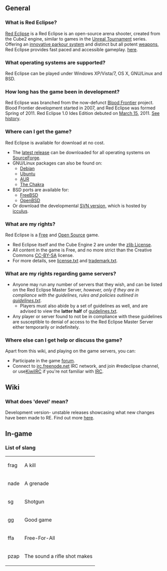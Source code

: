 == General ==

=== What is Red Eclipse? ===
[http://www.redeclipse.net/ Red Eclipse] is a Red Eclipse is an open-source arena shooter, created from the Cube2 engine, similar to games in the [http://en.wikipedia.org/wiki/Unreal_Tournament Unreal Tournament] series. Offering an [[Guide#Basic_Parkour|innovative parkour system]] and distinct but all potent [[weapons]], Red Eclipse provides fast paced and accessible gameplay. [[What is Red Eclipse#About|here]].

=== What operating systems are supported? ===
Red Eclipse can be played under Windows XP/Vista/7, OS X, GNU/Linux and BSD.

=== How long has the game been in development? ===
Red Eclipse was branched from the now-defunct [https://sourceforge.net/projects/bloodfrontier/ Blood Frontier] project. Blood Frontier development started in 2007, and Red Eclipse was formed Spring of 2011. Red Eclipse 1.0 Ides Edition debuted on [http://en.wikipedia.org/wiki/Ides_of_march March 15], 2011. [[What is Red Eclipse#History|See history]].

=== Where can I get the game? ===
Red Eclipse is available for download at no cost.
* The [http://www.redeclipse.net/download latest release] can be downloaded for all operating systems on [https://sourceforge.net/ SourceForge].
* GNU/Linux packages can also be found on:
** [[How to install#Debian|Debian]]
** [[How to install#Ubuntu|Ubuntu]]
** [http://www.redeclipse.net/aur AUR]
** [http://www.redeclipse.net/chakra The Chakra] <!-- link doesn't lead anywhere -->
* BSD ports are available for:
** [https://www.freshports.org/games/redeclipse/ FreeBSD]
** [ftp://ftp.openbsd.com/ports/games/redeclipse/ OpenBSD]
* Or download the developmental [http://www.redeclipse.net/devel SVN version], which is hosted by [http://icculus.org/ icculus].

=== What are my rights? ===
Red Eclipse is a [http://www.gnu.org/philosophy/free-sw.html Free] and [http://www.opensource.org/ Open Source] game. 
* Red Eclipse itself and the Cube Engine 2 are under the [http://en.wikipedia.org/wiki/Zlib_License zlib License].
* All content in the game is Free, and no more strict than the Creative Commons [http://creativecommons.org/licenses/by-sa/3.0/ CC-BY-SA] license.
* For more details, see [http://svn.icculus.org/*checkout*/redeclipse/doc/license.txt license.txt] and [http://svn.icculus.org/*checkout*/redeclipse/doc/trademark.txt trademark.txt].

=== What are my rights regarding game servers? === 
* Anyone may run any number of servers that they wish, and can be listed on the Red Eclipse Master Server, ''however, only if they are in compliance with the guidelines, rules and policies outlined in [http://svn.icculus.org/*checkout*/redeclipse/doc/guidelines.txt guidelines.txt]''.
** Players must also abide by a set of guidelines as well, and are advised to view the '''latter half''' of [http://svn.icculus.org/*checkout*/redeclipse/doc/guidelines.txt guidelines.txt].
* Any player or server found to not be in compliance with these guidelines are susceptible to denial of access to the Red Eclipse Master Server either temporarily or indefinitely.

=== Where else can I get help or discuss the game? ===
Apart from this wiki, and playing on the game servers, you can:
* Participate in the game [http://redeclipse.net/forum forum].
* Connect to [irc://irc.freenode.net irc.freenode.net] IRC network, and join #redeclipse channel, or use[https://kiwiirc.com/client/chat.freenode.net/?nick=guest%7C?#redeclipse KiwiIRC] if you're not familiar with [[IRC]].


== Wiki ==

=== What does 'devel' mean? ===
Development version- unstable releases showcasing what new changes have been made to RE. Find out more [http://redeclipse.net/wiki/Obtain_development_version here].

== In-game ==

=== List of slang ===
{|
| frag
| A kill
|-
| nade
| A grenade
|-
| sg
| Shotgun
|-
| gg
| Good game
|-
| ffa
| Free-For-All
|-
| pzap
| The sound a rifle shot makes
|}